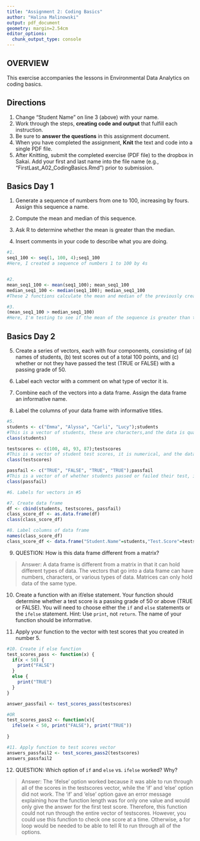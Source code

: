 ```yaml
---
title: "Assignment 2: Coding Basics"
author: "Halina Malinowski"
output: pdf_document
geometry: margin=2.54cm
editor_options: 
  chunk_output_type: console
---
```


## OVERVIEW

This exercise accompanies the lessons in Environmental Data Analytics on coding basics. 

## Directions
1. Change "Student Name" on line 3 (above) with your name.
2. Work through the steps, **creating code and output** that fulfill each instruction.
3. Be sure to **answer the questions** in this assignment document.
4. When you have completed the assignment, **Knit** the text and code into a single PDF file.
5. After Knitting, submit the completed exercise (PDF file) to the dropbox in Sakai. Add your first and last name into the file name (e.g., "FirstLast_A02_CodingBasics.Rmd") prior to submission.



## Basics Day 1

1. Generate a sequence of numbers from one to 100, increasing by fours. Assign this sequence a name. 

2. Compute the mean and median of this sequence. 

3. Ask R to determine whether the mean is greater than the median. 

4. Insert comments in your code to describe what you are doing.

```r
#1. 
seq1_100 <- seq(1, 100, 4);seq1_100
#Here, I created a sequence of numbers 1 to 100 by 4s


#2.
mean_seq1_100 <- mean(seq1_100); mean_seq1_100
median_seq1_100 <- median(seq1_100); median_seq1_100
#These 2 functions calculate the mean and median of the previously created sequence, respectively

#3.
(mean_seq1_100 > median_seq1_100)
#Here, I'm testing to see if the mean of the sequence is greater than the median of the sequence

```

## Basics Day 2

5. Create a series of vectors, each with four components, consisting of (a) names of students, (b) test scores out of a total 100 points, and (c) whether or not they have passed the test (TRUE or FALSE) with a passing grade of 50.

6. Label each vector with a comment on what type of vector it is.

7. Combine each of the vectors into a data frame. Assign the data frame an informative name.

8. Label the columns of your data frame with informative titles.

```r
#5. 
students <- c("Emma", "Alyssa", "Carli", "Lucy");students
#This is a vector of students, these are characters,and the data is qualitative and nominal
class(students)

testscores <- c(100, 48, 93, 87);testscores
#This is a vector of student test scores, it is numerical, and the data is quantitative and discrete 
class(testscores)

passfail <- c("TRUE", "FALSE", "TRUE", "TRUE");passfail
#This is a vector of of whether students passed or failed their test, it is a character, and the data is qualitative, categorical, and binary 
class(passfail)

#6. Labels for vectors in #5

#7. Create data frame
df <- cbind(students, testscores, passfail)
class_score_df <- as.data.frame(df)
class(class_score_df)

#8. Label columns of data frame
names(class_score_df)
class_score_df <- data.frame("Student.Name"=students,"Test.Score"=testscores, "Pass.Fail" = passfail); class_score_df

```

9. QUESTION: How is this data frame different from a matrix?

> Answer: A data frame is different from a matrix in that it can hold different types of data. The vectors that go into a data frame can have numbers, characters, or various types of data. Matrices can only hold data of the same type. 

10. Create a function with an if/else statement. Your function should determine whether a test score is a passing grade of 50 or above (TRUE or FALSE). You will need to choose either the `if` and `else` statements or the `ifelse` statement. Hint: Use `print`, not `return`. The name of your function should be informative.

11. Apply your function to the vector with test scores that you created in number 5. 

```r

#10. Create if else function 
test_scores_pass <- function(x) {
  if(x < 50) {
    print("FALSE")
  } 
  else {
    print("TRUE")
  }
}

answer_passfail <- test_scores_pass(testscores)

#OR
test_scores_pass2 <- function(x){
  ifelse(x < 50, print("FALSE"), print("TRUE")) 
  
}

#11. Apply function to test scores vector 
answers_passfail2 <- test_scores_pass2(testscores)
answers_passfail2

```

12. QUESTION: Which option of `if` and `else` vs. `ifelse` worked? Why?

> Answer: The 'ifelse' option worked because it was able to run through all of the scores in the testscores vector, while the 'if' and 'else' option did not work. The 'if' and 'else' option gave an error message explaining how the function length was for only one value and would only give the answer for the first test score. Therefore, this function could not run through the entire vector of testscores. However, you could use this function to check one score at a time. Otherwise, a for loop would be needed to be able to tell R to run through all of the options. 
